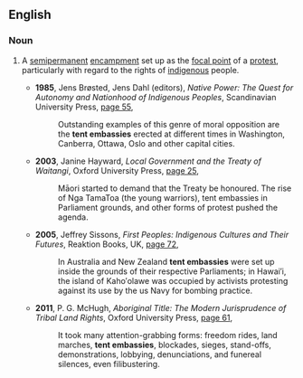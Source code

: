 ==English==
{{wikipedia|Aboriginal Tent Embassy}}

===Noun===
{{en-noun|head=[[tent]] [[embassy]]|tent embassies}}

# {{label|en|Australia}} A [[semipermanent]] [[encampment]] set up as the [[focal point]] of a [[protest]], particularly with regard to the rights of [[indigenous]] people.
#* '''1985''', Jens Brøsted, Jens Dahl (editors), ''Native Power: The Quest for Autonomy and Nationhood of Indigenous Peoples'', Scandinavian University Press, [http://books.google.com.au/books?id=nh0xAQAAIAAJ&q=%22tent+embassies%22+-intitle:%22%22+-inauthor:%22%22&dq=%22tent+embassies%22+-intitle:%22%22+-inauthor:%22%22&source=bl&ots=7vmEgOyRDC&sig=K1DUF5Jg_GllRK_KP3ZHVzPgQj4&hl=en&sa=X&ei=fFZ-UPjVHaWZiAfJqICgBw&redir_esc=y page 55],
#*: Outstanding examples of this genre of moral opposition are the '''tent embassies''' erected at different times in Washington, Canberra, Ottawa, Oslo and other capital cities.
#* '''2003''', Janine Hayward, ''Local Government and the Treaty of Waitangi'', Oxford University Press, [http://books.google.com.au/books?id=WFugAAAAMAAJ&q=%22tent+embassies%22+-intitle:%22%22+-inauthor:%22%22&dq=%22tent+embassies%22+-intitle:%22%22+-inauthor:%22%22&source=bl&ots=KuEmr-jNAq&sig=_0GSoLILquRewcW1uCGPjbX_HrQ&hl=en&sa=X&ei=fFZ-UPjVHaWZiAfJqICgBw&redir_esc=y page 25],
#*: Māori started to demand that the Treaty be honoured. The rise of Nga TamaToa (the young warriors), tent embassies in Parliament grounds, and other forms of protest pushed the agenda.
#* '''2005''', Jeffrey Sissons, ''First Peoples: Indigenous Cultures and Their Futures'', Reaktion Books, UK, [http://books.google.com.au/books?id=v668OO_i_qgC&pg=PA72&lpg=PA72&dq=%22tent+embassies%22+-intitle:%22%22+-inauthor:%22%22&source=bl&ots=x9crY8EKvl&sig=ljriqdUK6qoau3dS5WF_5M1a18A&hl=en&sa=X&ei=fFZ-UPjVHaWZiAfJqICgBw&redir_esc=y#v=onepage&q=%22tent%20embassies%22%20-intitle%3A%22%22%20-inauthor%3A%22%22&f=false page 72],
#*: In Australia and New Zealand '''tent embassies''' were set up inside the grounds of their respective Parliaments; in Hawai′i, the island of Kaho′olawe was occupied by activists protesting against its use by the us Navy for bombing practice.
#* '''2011''', P. G. McHugh, ''Aboriginal Title: The Modern Jurisprudence of Tribal Land Rights'', Oxford University Press, [http://books.google.com.au/books?id=tUVtdlSJlFsC&pg=PA61&lpg=PA61&dq=%22tent+embassies%22+-intitle:%22%22+-inauthor:%22%22&source=bl&ots=BSSrE3WOig&sig=B1DWa2M6MCUUiSNuOn_3x-QApDw&hl=en&sa=X&ei=fFZ-UPjVHaWZiAfJqICgBw&redir_esc=y#v=onepage&q=%22tent%20embassies%22%20-intitle%3A%22%22%20-inauthor%3A%22%22&f=false page 61],
#*: It took many attention-grabbing forms: freedom rides, land marches, '''tent embassies''', blockades, sieges, stand-offs, demonstrations, lobbying, denunciations, and funereal silences, even filibustering.
